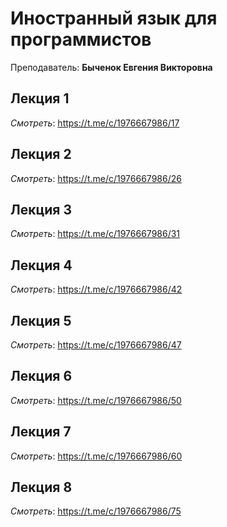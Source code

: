 ﻿# Иностранный язык для программистов

Преподаватель: **Быченок Евгения Викторовна**

## Лекция 1

*Смотреть*: https://t.me/c/1976667986/17

## Лекция 2

*Смотреть*: https://t.me/c/1976667986/26

## Лекция 3

*Смотреть*: https://t.me/c/1976667986/31

## Лекция 4

*Смотреть*: https://t.me/c/1976667986/42

## Лекция 5

*Смотреть*: https://t.me/c/1976667986/47

## Лекция 6

*Смотреть*: https://t.me/c/1976667986/50

## Лекция 7

*Смотреть*: https://t.me/c/1976667986/60

## Лекция 8

*Смотреть*: https://t.me/c/1976667986/75